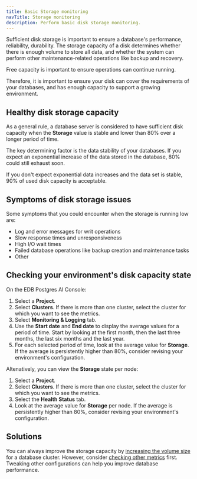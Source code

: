 ```yaml
---
title: Basic Storage monitoring 
navTitle: Storage monitoring
description: Perform basic disk storage monitoring.
---
```


Sufficient disk storage is important to ensure a database's performance, reliability, durability. The storage capacity of a disk determines whether there is enough volume to store all data, and whether the system can perform other maintenance-related operations like backup and recovery. 

Free capacity is important to ensure operations can continue running.

Therefore, it is important to ensure your disk can cover the requirements of your databases, and has enough capacity to support a growing environment. 

## Healthy disk storage capacity

As a general rule, a database server is considered to have sufficient disk capacity when the **Storage** value is stable and lower than 80% over a longer period of time.

The key determining factor is the data stability of your databases. If you expect an exponential increase of the data stored in the database, 80% could still exhaust soon. 

If you don't expect exponential data increases and the data set is stable, 90% of used disk capacity is acceptable.

## Symptoms of disk storage issues 

Some symptoms that you could encounter when the storage is running low are: 

- Log and error messages for writ operations 
- Slow response times and unresponsiveness
- High I/O wait times 
- Failed database operations like backup creation and maintenance tasks
- Other

## Checking your environment's disk capacity state

On the EDB Postgres AI Console: 

1.  Select a **Project**. 
1.  Select **Clusters**. If there is more than one cluster, select the cluster for which you want to see the metrics. 
1.  Select **Monitoring & Logging** tab.
1.  Use the **Start date** and **End date** to display the average values for a period of time. Start by looking at the first month, then the last three months, the last six months and the last year. 
1.  For each selected period of time, look at the average value for **Storage**. If the average is persistently higher than 80%, consider revising your environment's configuration. 

Altenatively, you can view the **Storage** state per node: 

1.  Select a **Project**. 
1.  Select **Clusters**. If there is more than one cluster, select the cluster for which you want to see the metrics. 
1.  Select the **Health Status** tab.
1.  Look at the average value for **Storage** per node. If the average is persistently higher than 80%, consider revising your environment's configuration. 

## Solutions

You can always improve the storage capacity by [increasing the volume size](/biganimal/latest/using_cluster/03_modifying_your_cluster/#modify-your-clusters-configuration-settings) for a database cluster. However, consider [checking other metrics](causes_solutions) first. Tweaking other configurations can help you improve database performance.
